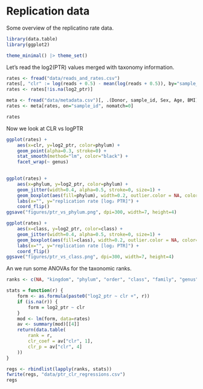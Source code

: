 # Replication data

Some overview of the replicatino rate data.

```r
library(data.table)
library(ggplot2)

theme_minimal() |> theme_set()
```

Let's read the log2(PTR) values merged with taxonomy information.

```r
rates <- fread("data/reads_and_rates.csv")
rates[, "clr" := log(reads + 0.5) - mean(log(reads + 0.5)), by="sample_id"]
rates <- rates[!is.na(log2_ptr)]

meta <- fread("data/metadata.csv")[, .(Donor, sample_id, Sex, Age, BMI)]
rates <- meta[rates, on="sample_id", nomatch=0]

rates
```

Now we look at CLR vs logPTR

```r
ggplot(rates) +
    aes(x=clr, y=log2_ptr, color=phylum) +
    geom_point(alpha=0.3, stroke=0) +
    stat_smooth(method="lm", color="black") +
    facet_wrap(~ genus)
    
```

```r
ggplot(rates) +
    aes(x=phylum, y=log2_ptr, color=phylum) +
    geom_jitter(width=0.4, alpha=0.5, stroke=0, size=1) +
    geom_boxplot(aes(fill=phylum), width=0.2, outlier.color = NA, color="black") +
    labs(x="", y="replication rate [log₂ PTR]") +
    coord_flip()
ggsave("figures/ptr_vs_phylum.png", dpi=300, width=7, height=4)
```

```r
ggplot(rates) +
    aes(x=class, y=log2_ptr, color=class) +
    geom_jitter(width=0.4, alpha=0.5, stroke=0, size=1) +
    geom_boxplot(aes(fill=class), width=0.2, outlier.color = NA, color="black") +
    labs(x="", y="replication rate [log₂ PTR]") +
    coord_flip()
ggsave("figures/ptr_vs_class.png", dpi=300, width=7, height=4)
```
An we run some ANOVAs for the taxonomic ranks.

```r
ranks <- c(NA, "kingdom", "phylum", "order", "class", "family", "genus", "species")

stats = function(r) {
    form <- as.formula(paste0("log2_ptr ~ clr +", r))
    if (is.na(r)) {
        form = log2_ptr ~ clr
    } 
    mod <- lm(form, data=rates)
    av <- summary(mod)[[4]]
    return(data.table(
        rank = r,
        clr_coef = av["clr", 1],
        clr_p = av["clr", 4]
    ))
}

regs <- rbindlist(lapply(ranks, stats))
fwrite(regs, "data/ptr_clr_regressions.csv")
regs
```